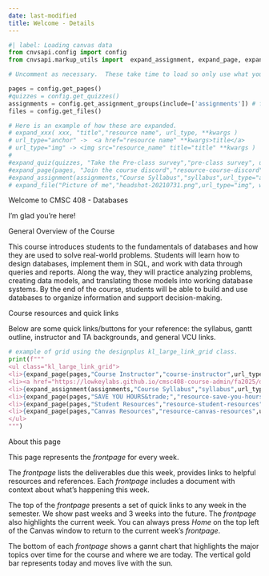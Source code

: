 ```yaml
---
date: last-modified
title: Welcome - Details
---
```


```python
#| label: Loading canvas data
from cnvsapi.config import config
from cnvsapi.markup_utils import  expand_assignment, expand_page, expand_quiz, expand_file

# Uncomment as necessary.  These take time to load so only use what you need.

pages = config.get_pages()
#quizzes = config.get_quizzes()
assignments = config.get_assignment_groups(include=['assignments']) # from Canvas
files = config.get_files()

# Here is an example of how these are expanded.
# expand_xxx( xxx, "title","resource name", url_type, **kwargs )
# url_type="anchor" ->  <a href="resource name" **kwargs>title</a>
# url_type="img" -> <img src="resource_name" title="title" **kwargs )
#
#expand_quiz(quizzes, "Take the Pre-class survey","pre-class survey", url_type="anchor", target="_blank")
#expand_page(pages, "Join the course discord","resource-course-discord", url_type="anchor", target="_blank")
#expand_assignment(assignments,"Course Syllabus","syllabus",url_type="anchor")
# expand_file("Picture of me","headshot-20210731.png",url_type="img", width="200px")

```

<p class="lead">Welcome to CMSC 408 - Databases</p>

I'm glad you're here!

<p class="lead">General Overview of the Course</p>

This course introduces students to the fundamentals of databases and how they are used to solve real-world problems. Students will learn how to design databases, implement them in SQL, and work with data through queries and reports. Along the way, they will practice analyzing problems, creating data models, and translating those models into working database systems. By the end of the course, students will be able to build and use databases to organize information and support decision-making.

<p class="lead">Course resources and quick links</p>

Below are some quick links/buttons for your reference: the syllabus, gantt outline, instructor and TA backgrounds, and general VCU links.

```python
# example of grid using the designplus kl_large_link_grid class.
print(f"""
<ul class="kl_large_link_grid">
<li>{expand_page(pages,"Course Instructor","course-instructor",url_type="anchor")}</li>
<li><a href="https://lowkeylabs.github.io/cmsc408-course-admin/fa2025/detailed-gantt.html">Course Gantt</a></li>
<li>{expand_assignment(assignments,"Course Syllabus","syllabus",url_type="anchor")}</li>
<li>{expand_page(pages,"SAVE YOU HOURS&trade;","resource-save-you-hours",url_type="anchor")}</li>
<li>{expand_page(pages,"Student Resources","resource-student-resources",url_type="anchor")}</li>
<li>{expand_page(pages,"Canvas Resources","resource-canvas-resources",url_type="anchor")}</li>
</ul>
""")
```

<p class="lead">About this page</p>

This page represents the *frontpage* for every week.

The *frontpage* lists the deliverables due this week, provides links to helpful resources and references. Each *frontpage* includes a document with context about what's happening this week.

The top of the *frontpage* presents a set of quick links to any week in the semester.  We show past weeks and 3 weeks into the future.  The *frontpage* also highlights the current week. You can always press *Home* on the top left of the Canvas window to return to the current week's *frontpage*.

The bottom of each *frontpage* shows a gannt chart that highlights the major topics over time for the course and where we are today. The vertical gold bar represents today and moves live with the sun.